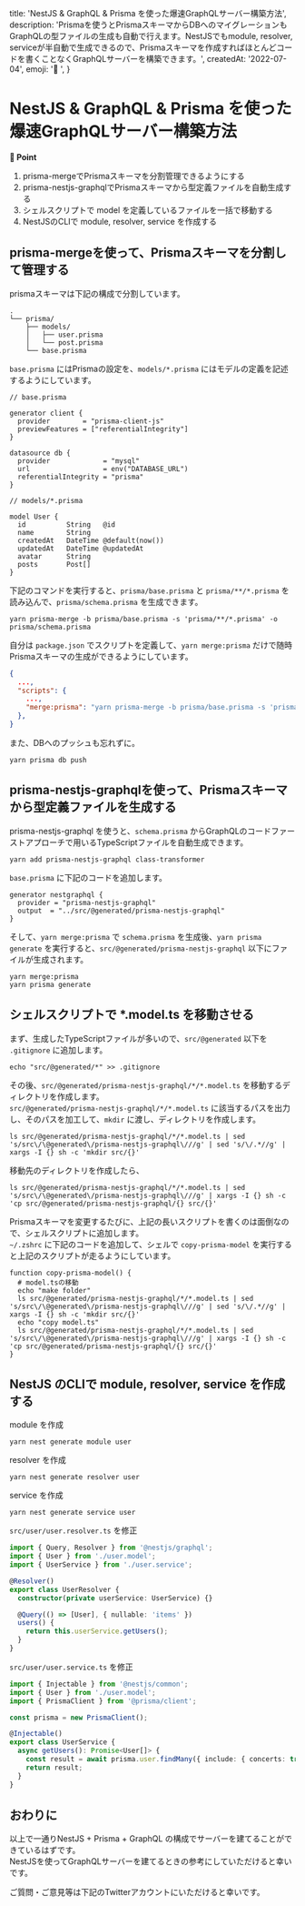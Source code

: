 
  title: 'NestJS & GraphQL & Prisma を使った爆速GraphQLサーバー構築方法',
  description: 'Prismaを使うとPrismaスキーマからDBへのマイグレーションもGraphQLの型ファイルの生成も自動で行えます。NestJSでもmodule, resolver, serviceが半自動で生成できるので、Prismaスキーマを作成すればほとんどコードを書くことなくGraphQLサーバーを構築できます。',
  createdAt: '2022-07-04',
  emoji: '🗼 ',
}

# NestJS & GraphQL & Prisma を使った爆速GraphQLサーバー構築方法 

**📍 Point**
1. prisma-mergeでPrismaスキーマを分割管理できるようにする
2. prisma-nestjs-graphqlでPrismaスキーマから型定義ファイルを自動生成する
3. シェルスクリプトで model を定義しているファイルを一括で移動する
4. NestJSのCLIで module, resolver, service を作成する

## prisma-mergeを使って、Prismaスキーマを分割して管理する

prismaスキーマは下記の構成で分割しています。

```
.
└── prisma/
    ├── models/
    │   ├── user.prisma
    │   └── post.prisma
    └── base.prisma
```

`base.prisma` にはPrismaの設定を、`models/*.prisma` にはモデルの定義を記述するようにしています。

```
// base.prisma

generator client {
  provider        = "prisma-client-js"
  previewFeatures = ["referentialIntegrity"]
}

datasource db {
  provider             = "mysql"
  url                  = env("DATABASE_URL")
  referentialIntegrity = "prisma"
}
```

```
// models/*.prisma

model User {
  id          String   @id
  name        String
  createdAt   DateTime @default(now())
  updatedAt   DateTime @updatedAt
  avatar      String
  posts       Post[]
}
```

下記のコマンドを実行すると、`prisma/base.prisma` と `prisma/**/*.prisma` を読み込んで、`prisma/schema.prisma` を生成できます。

```shell
yarn prisma-merge -b prisma/base.prisma -s 'prisma/**/*.prisma' -o prisma/schema.prisma
```

自分は `package.json` でスクリプトを定義して、`yarn merge:prisma` だけで随時Prismaスキーマの生成ができるようにしています。

```json
{
  ...,
  "scripts": {
    ...,
    "merge:prisma": "yarn prisma-merge -b prisma/base.prisma -s 'prisma/**/*.prisma' -o prisma/schema.prisma"
  },
}
```

また、DBへのプッシュも忘れずに。

```shell
yarn prisma db push
```

## prisma-nestjs-graphqlを使って、Prismaスキーマから型定義ファイルを生成する

prisma-nestjs-graphql を使うと、`schema.prisma` からGraphQLのコードファーストアプローチで用いるTypeScriptファイルを自動生成できます。

```shell
yarn add prisma-nestjs-graphql class-transformer
```

`base.prisma` に下記のコードを追加します。

```
generator nestgraphql {
  provider = "prisma-nestjs-graphql"
  output  = "../src/@generated/prisma-nestjs-graphql"
}
```

そして、`yarn merge:prisma` で `schema.prisma` を生成後、`yarn prisma generate` を実行すると、`src/@generated/prisma-nestjs-graphql` 以下にファイルが生成されます。

```shell
yarn merge:prisma
yarn prisma generate
```

## シェルスクリプトで *.model.ts を移動させる

まず、生成したTypeScriptファイルが多いので、`src/@generated` 以下を `.gitignore` に追加します。

```shell
echo "src/@generated/*" >> .gitignore
```

その後、`src/@generated/prisma-nestjs-graphql/*/*.model.ts` を移動するディレクトリを作成します。  
`src/@generated/prisma-nestjs-graphql/*/*.model.ts` に該当するパスを出力し、そのパスを加工して、`mkdir` に渡し、ディレクトリを作成します。

```shell
ls src/@generated/prisma-nestjs-graphql/*/*.model.ts | sed 's/src\/\@generated\/prisma-nestjs-graphql\///g' | sed 's/\/.*//g' | xargs -I {} sh -c 'mkdir src/{}'
```
移動先のディレクトリを作成したら、


```shell
ls src/@generated/prisma-nestjs-graphql/*/*.model.ts | sed 's/src\/\@generated\/prisma-nestjs-graphql\///g' | xargs -I {} sh -c 'cp src/@generated/prisma-nestjs-graphql/{} src/{}'
```

Prismaスキーマを変更するたびに、上記の長いスクリプトを書くのは面倒なので、シェルスクリプトに追加します。  
`~/.zshrc` に下記のコードを追加して、シェルで `copy-prisma-model` を実行すると上記のスクリプトが走るようにしています。

```shell
function copy-prisma-model() {
  # model.tsの移動
  echo "make folder"
  ls src/@generated/prisma-nestjs-graphql/*/*.model.ts | sed 's/src\/\@generated\/prisma-nestjs-graphql\///g' | sed 's/\/.*//g' | xargs -I {} sh -c 'mkdir src/{}'
  echo "copy model.ts"
  ls src/@generated/prisma-nestjs-graphql/*/*.model.ts | sed 's/src\/\@generated\/prisma-nestjs-graphql\///g' | xargs -I {} sh -c 'cp src/@generated/prisma-nestjs-graphql/{} src/{}'
}
```

## NestJS のCLIで module, resolver, service を作成する

module を作成

```shell
yarn nest generate module user
```

resolver を作成

```shell
yarn nest generate resolver user
```

service を作成

```shell
yarn nest generate service user
```

`src/user/user.resolver.ts` を修正

```ts
import { Query, Resolver } from '@nestjs/graphql';
import { User } from './user.model';
import { UserService } from './user.service';

@Resolver()
export class UserResolver {
  constructor(private userService: UserService) {}

  @Query(() => [User], { nullable: 'items' })
  users() {
    return this.userService.getUsers();
  }
}
```

`src/user/user.service.ts` を修正

```ts
import { Injectable } from '@nestjs/common';
import { User } from './user.model';
import { PrismaClient } from '@prisma/client';

const prisma = new PrismaClient();

@Injectable()
export class UserService {
  async getUsers(): Promise<User[]> {
    const result = await prisma.user.findMany({ include: { concerts: true } });
    return result;
  }
}
```

## おわりに

以上で一通りNestJS + Prisma + GraphQL の構成でサーバーを建てることができているはずです。  
NestJSを使ってGraphQLサーバーを建てるときの参考にしていただけると幸いです。

ご質問・ご意見等は下記のTwitterアカウントにいただけると幸いです。

<TwitterButton />


